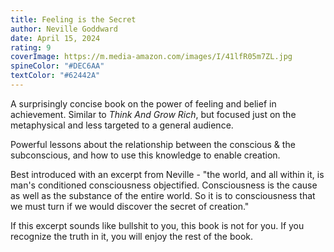 ```yaml
---
title: Feeling is the Secret
author: Neville Goddward
date: April 15, 2024
rating: 9
coverImage: https://m.media-amazon.com/images/I/41lfR05m7ZL.jpg
spineColor: "#DEC6AA"
textColor: "#62442A"
---
```


A surprisingly concise book on the power of feeling and belief in achievement. Similar to _Think And Grow Rich_, but focused just on the metaphysical and less targeted to a general audience.

Powerful lessons about the relationship between the conscious & the subconscious, and how to use this knowledge to enable creation.

Best introduced with an excerpt from Neville - "the world, and all within it, is man's conditioned consciousness objectified. Consciousness is the cause as well as the substance of the entire world. So it is to consciousness that we must turn if we would discover the secret of creation."

If this excerpt sounds like bullshit to you, this book is not for you. If you recognize the truth in it, you will enjoy the rest of the book.

